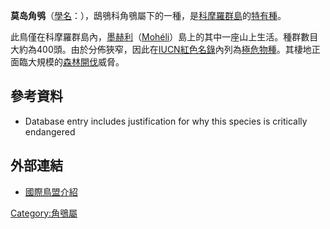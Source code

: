 {{Link style|time=2015-12-12T05:12:50+00:00}}
{{Speciesbox
| name = 莫岛角鸮
| status = EN
| status_system = iucn3.1
| trend = down
| genus = Otus
| species = moheliensis
| authority = ([[Constantine_Walter_Benson|Benson]], 1960)
}}

'''莫岛角鸮'''（[[學名|學名]]：''{{lang|la|Otus moheliensis}}''），鴟鴞科角鴞屬下的一種，是[[科摩羅群島|科摩羅群島]]的[[特有種|特有種]]。

此鳥僅在科摩羅群島內，[[墨赫利|墨赫利]]（[[:en:Mohéli|Mohéli]]）島上的其中一座山上生活。種群數目大約為400頭。由於分佈狹窄，因此在[[IUCN紅色名錄|IUCN紅色名錄]]內列為[[極危物種|極危物種]]。其棲地正面臨大規模的[[森林開伐|森林開伐]]威脅。

==參考資料==
* {{IUCN2006|assessors=BirdLife International|year=2004|id=40439|title=Otus moheliensis|downloaded=11 May 2006}} Database entry includes justification for why this species is critically endangered
{{Reflist}}

==外部連結==
*[http://www.birdlife.org/datazone/species/index.html?action=SpcHTMDetails.asp&sid=9820&m=0 國際鳥盟介紹]
{{Taxonbar|from=Q1178434}}

[[Category:角鴞屬|Category:角鴞屬]]


{{Owl-stub}}